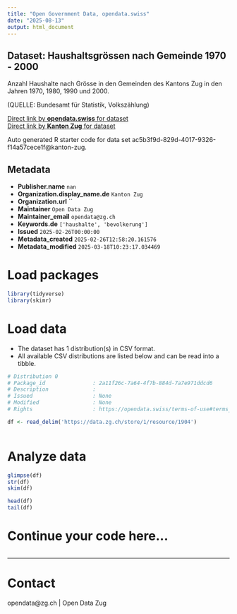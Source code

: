 ```yaml
---
title: "Open Government Data, opendata.swiss"
date: "2025-08-13"
output: html_document
---
```


## Dataset: Haushaltsgrössen nach Gemeinde 1970 - 2000

Anzahl Haushalte nach Grösse in den Gemeinden des Kantons Zug in den Jahren 1970, 1980, 1990 und 2000.


(QUELLE: Bundesamt für Statistik, Volkszählung)

[Direct link by **opendata.swiss** for dataset](https://opendata.swiss/de/dataset/haushaltsgrossen-nach-gemeinde-1970-2000)<br>
[Direct link by **Kanton Zug** for dataset]()

Auto generated R starter code for data set ac5b3f9d-829d-4017-9326-f14a57cece1f@kanton-zug.

## Metadata

- **Publisher.name** `nan`
- **Organization.display_name.de** `Kanton Zug`
- **Organization.url** ``
- **Maintainer** `Open Data Zug`
- **Maintainer_email** `opendata@zg.ch`
- **Keywords.de** `['haushalte', 'bevolkerung']`
- **Issued** `2025-02-26T00:00:00`
- **Metadata_created** `2025-02-26T12:58:20.161576`
- **Metadata_modified** `2025-03-18T10:23:17.034469`


# Load packages

```r

library(tidyverse)
library(skimr)

```

# Load data

-   The dataset has 1 distribution(s) in CSV format.
-   All available CSV distributions are listed below and can be read into a tibble.

```r

# Distribution 0
# Package_id               : 2a11f26c-7a64-4f7b-884d-7a7e971ddcd6
# Description              : 
# Issued                   : None
# Modified                 : None
# Rights                   : https://opendata.swiss/terms-of-use#terms_by

df <- read_delim('https://data.zg.ch/store/1/resource/1904')



```

# Analyze data

```r

glimpse(df)
str(df)
skim(df)

head(df)
tail(df)

```

# Continue your code here...

```r

```

------------------------------------------------------------------------

# Contact

opendata@zg.ch | Open Data Zug
